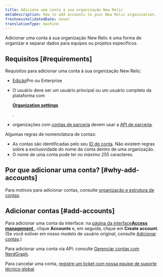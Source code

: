 ```yaml
---
title: Adicione uma conta à sua organização New Relic
metaDescription: How to add accounts to your New Relic organization.
freshnessValidatedDate: never
translationType: machine
---
```


Adicionar uma conta à sua organização New Relic é uma forma de organizar e separar dados para equipes ou projetos específicos.

## Requisitos [#requirements]

Requisitos para adicionar uma conta à sua organização New Relic:

* [Edição](/docs/accounts/accounts-billing/new-relic-one-pricing-billing/new-relic-one-pricing-billing#editions)Pro ou Enterprise

* O usuário deve ser um usuário principal ou um usuário completo da plataforma com

  <DNT>[**Organization settings**](/docs/accounts/accounts-billing/new-relic-one-user-management/user-management-concepts/#admin-settings)</DNT>

  .

* organizações com [contas de parceria](/docs/new-relic-partnerships/partner-integration-guide/partner-account-maintenance/partnership-accounts-users-subscriptions) devem usar a [API de parceria](/docs/new-relic-partnerships/partner-integration-guide/partner-account-maintenance/partner-api).

Algumas regras de nomenclatura de contas:

* As contas são identificadas pelo seu [ID de conta](/docs/accounts/accounts-billing/account-structure/account-id). Não existem regras sobre a exclusividade do nome da conta dentro de uma organização.
* O nome de uma conta pode ter no máximo 255 caracteres.

## Por que adicionar uma conta? [#why-add-accounts]

Para motivos para adicionar contas, consulte [organização e estrutura de contas](/docs/accounts/accounts-billing/account-structure/new-relic-account-structure).

## Adicionar contas [#add-accounts]

Para adicionar uma conta da interface: na [página da interface<DNT>**Access management**</DNT> ](https://one.newrelic.com/admin-portal/organizations/organization-detail), clique <DNT>**Accounts**</DNT> e, em seguida, clique em <DNT>**Create account**</DNT>. (Se você estiver em nosso modelo de usuário original, consulte [Adicionar contas](/docs/accounts/original-accounts-billing/original-users-roles/parent-child-account-structure/#creating).)

Para adicionar uma conta via API: consulte [Gerenciar contas com NerdGraph](/docs/apis/nerdgraph/examples/manage-accounts-nerdgraph).

Para cancelar uma conta, [registre um ticket com nossa equipe de suporte técnico global](/docs/new-relic-solutions/solve-common-issues/find-help-use-support-portal/#file-ticket).